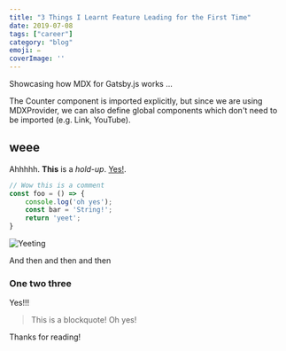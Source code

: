 ```yaml
---
title: "3 Things I Learnt Feature Leading for the First Time"
date: 2019-07-08
tags: ["career"]
category: "blog"
emoji: ✏️
coverImage: ''
---
```


Showcasing how MDX for Gatsby.js works ... 

The Counter component is imported explicitly, but since we are using MDXProvider, we can also define global components which don't need to be imported (e.g. Link, YouTube).

## weee

Ahhhhh. **This** is a _hold-up_. <a href="">Yes!</a>.

```jsx
// Wow this is a comment
const foo = () => {
    console.log('oh yes');
    const bar = 'String!';
    return 'yeet';
}
```

![Yeeting](./yeeting.png)

And then and then and then 

### One two three
Yes!!!

> This is a blockquote! Oh yes!

Thanks for reading!

